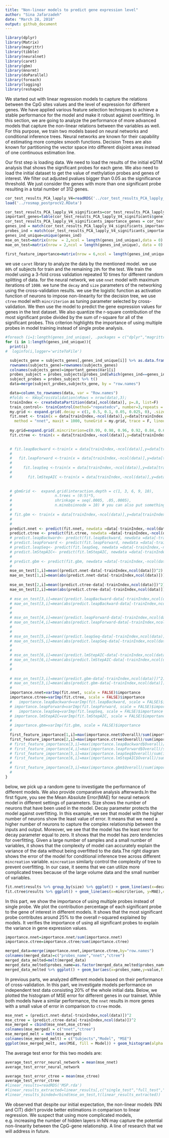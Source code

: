```yaml
---
title: "Non-linear models to predict gene expression level"
author: "Sina Jafarzadeh"
date: "March 28, 2018"
output: github_document
---
```

```r
library(dplyr)
library(Matrix)
library(magrittr)
library(tibble)
library(neuralnet)
library(caret)
library(gbm)
library(mnormt)
library(doParallel)
library(foreach)
library(logging)
library(reshape2)
```
We started out with linear regression models to capture the relations between the CpG sites values and the level of expression for different genes. We have applied various feature selection techniques to achieve a stable performance for the model and make it robust against overfitting. In this section, we are going to analyze the performance of more advanced models that capture the non-linear relations between the variables as well. For this purpose, we train two models based on neural networks and conditional inference trees. Neural networks are known for their capability of estimating more complex smooth functions. Decision Trees are also known for partitioning the vector space into different disjoint areas instead of one continuous estimation line.

Our first step is loading data. We need to load the results of the initial eQTM analysis that shows the significant probes for each gene. We also need to load the initial dataset to get the value of methylation probes and genes of interest. We filter out adjusted pvalues bigger than 0.05 as the significance threshold. We just consider the genes with more than one significant probe resulting in a total number of 312 genes.

```r
cor_test_results_PCA_lapply_V4=readRDS('../cor_test_results_PCA_lapply_V4.rds')
load('../rosmap_postprocV2.RData')
```

```r
cor_test_results_PCA_lapply_V4_significants=cor_test_results_PCA_lapply_V4 %>% filter(adjusted.pvalue<0.05)
important_genes=table(cor_test_results_PCA_lapply_V4_significants$gene) %>% as.data.frame() %>% filter(Freq>1)
cor_test_results_PCA_lapply_V4_significants_importance_genes = cor_test_results_PCA_lapply_V4_significants[which(match(cor_test_results_PCA_lapply_V4_significants$gene,important_genes$Var1,nomatch = 0)!=0),]
genes_ind = match(cor_test_results_PCA_lapply_V4_significants_importance_genes$gene,colnames(subjects_genes))
probes_ind = match(cor_test_results_PCA_lapply_V4_significants_importance_genes$probe,rownames(probes_subjects));
genes_ind_unique=unique(genes_ind)
mse_on_test=matrix(nrow  = 2,ncol = length(genes_ind_unique),data = 0)
mae_on_test=matrix(nrow = 2,ncol = length(genes_ind_unique), data = 0)
  
first_feature_importance=matrix(nrow = 6,ncol = length(genes_ind_unique), data = 0)
```
we use `caret` library to analyze the data by the mentioned model. we use `80%` of subjects for train and the remaining `20%` for the test. We train the model using a 3-fold cross validation repeated 10 times for different random splitting of data.
for the neural network, we use `nnet` model with maximum iterations of `1000`. we tune the `decay` and `size` parameters of the networking using the cross-validation results. we use the logistic function as activation function of neurons to impose non-linearity for the decision tree, we use `ctree` model with `mincriterion` as tuning parameter selected by cross-validation. We then use the model to predict the gene expression values for genes in the test dataset. We also quantize the r-square contribution of the most significant probe divided by the sum of r-square for all of the significant probes. This criterion highlights the importance of using multiple probes in model training instead of single probe analysis.
```r
#foreach (i=1:length(genes_ind_unique), .packages = c("dplyr","magrittr","tibble","neuralnet","caret","gbm","mnormt"))%dopar% {
for (i in 1:length(genes_ind_unique)){
  print(i)
#  loginfo(i,logger='writeToFile')

  subjects_gene = subjects_genes[,genes_ind_unique[i]] %>% as.data.frame()
  rownames(subjects_gene)=rownames(subjects_genes)
  colnames(subjects_gene)=important_genes$Var1[i]
  probes_subject = probes_subjects[probes_ind[which(genes_ind==genes_ind_unique[i])],] ;
  subject_probes = probes_subject %>% t()
  data=merge(subject_probes,subjects_gene, by = "row.names")

  data=column_to_rownames(data, var = "Row.names") 
  #folds <- kWayCrossValidation(nRows = nrow(data),3);
  trainIndex <- createDataPartition(data[,ncol(data)], p=.8, list=F)
  train_control<- trainControl(method="repeatedcv", number=3,repeats = 10, savePredictions = TRUE)
  my.grid <- expand.grid(.decay = c(1, 0.5, 0.1, 0.05, 0.025, 0), .size = c(1, 3, 5))
  fit.nnet <- train(x = data[trainIndex,-ncol(data)],y=data[trainIndex,ncol(data)], trControl = train_control,
    method = "nnet", maxit = 1000, tuneGrid = my.grid, trace = F, linout = 0)    
 
  my.grid=expand.grid(.mincriterion=c(0.99, 0.98, 0.96, 0.92, 0.84, 0.68, 0.36, 0))
  fit.ctree <- train(x = data[trainIndex,-ncol(data)],y=data[trainIndex,ncol(data)], trControl = train_control, method='ctree',tuneGrid=my.grid)

  
  # fit.leapBackward <-train(x = data[trainIndex,-ncol(data)],y=data[trainIndex,ncol(data)], trControl = train_control, method='leapBackward',tuneGrid = expand.grid(nvmax = seq(ncol(data)-1) ))
  # 
  #   fit.leapForward <-train(x = data[trainIndex,-ncol(data)],y=data[trainIndex,ncol(data)], trControl = train_control, method='leapForward',tuneGrid = expand.grid(nvmax = seq(ncol(data)-1) ))
  #   
  #     fit.leapSeq <-train(x = data[trainIndex,-ncol(data)],y=data[trainIndex,ncol(data)], trControl = train_control, method='leapSeq',tuneGrid = expand.grid(nvmax = seq(ncol(data)-1) ))
  #     
  #       fit.lmStepAIC <-train(x = data[trainIndex,-ncol(data)],y=data[trainIndex,ncol(data)], trControl = train_control, method='lmStepAIC')
        
  
  # gbmGrid <-  expand.grid(interaction.depth = c(1, 3, 6, 9, 10),
  #                   n.trees = (0:5)*5, 
  #                   shrinkage = seq(.0005, .05,.0005),
  #                   n.minobsinnode = 10) # you can also put something        like c(5, 10, 15, 20)
  # 
  # fit.gbm <- train(x = data[trainIndex,-ncol(data)],y=data[trainIndex,ncol(data)], trControl = train_control, method='gbm',tuneGrid=gbmGrid , verbose=FALSE)
  # 
  # 
  predict.nnet <- predict(fit.nnet, newdata =data[-trainIndex,-ncol(data)])
  predict.ctree <- predict(fit.ctree, newdata =data[-trainIndex,-ncol(data)])
  # predict.leapBackward<- predict(fit.leapBackward, newdata =data[-trainIndex,-ncol(data)])
  # predict.leapForward <- predict(fit.leapForward, newdata =data[-trainIndex,-ncol(data)])
  # predict.leapSeq<- predict(fit.leapSeq, newdata =data[-trainIndex,-ncol(data)])
  # predict.lmStepAIC<- predict(fit.lmStepAIC, newdata =data[-trainIndex,-ncol(data)])
  # 
  # predict.gbm <- predict(fit.gbm, newdata =data[-trainIndex,-ncol(data)])
  # 
  mse_on_test[1,i]=mean((predict.nnet-data[-trainIndex,ncol(data)])^2)
  mae_on_test[1,i]=mean(abs(predict.nnet-data[-trainIndex,ncol(data)]))
  
  mse_on_test[2,i]=mean((predict.ctree-data[-trainIndex,ncol(data)])^2)
  mae_on_test[2,i]=mean(abs(predict.ctree-data[-trainIndex,ncol(data)]))
  
  # mse_on_test[3,i]=mean((predict.leapBackward-data[-trainIndex,ncol(data)])^2)
  # mae_on_test[3,i]=mean(abs(predict.leapBackward-data[-trainIndex,ncol(data)]))
  # 
  # 
  # mse_on_test[4,i]=mean((predict.leapForward-data[-trainIndex,ncol(data)])^2)
  # mae_on_test[4,i]=mean(abs(predict.leapForward-data[-trainIndex,ncol(data)]))
  # 
  # 
  # mse_on_test[5,i]=mean((predict.leapSeq-data[-trainIndex,ncol(data)])^2)
  # mae_on_test[5,i]=mean(abs(predict.leapSeq-data[-trainIndex,ncol(data)]))
  # 
  # 
  # mse_on_test[6,i]=mean((predict.lmStepAIC-data[-trainIndex,ncol(data)])^2)
  # mae_on_test[6,i]=mean(abs(predict.lmStepAIC-data[-trainIndex,ncol(data)]))
  # 
  # 
  
  # mse_on_test[3,i]=mean((predict.gbm-data[-trainIndex,ncol(data)])^2)
  # mae_on_test[3,i]=mean(abs(predict.gbm-data[-trainIndex,ncol(data)]))
  # 
  importance.nnet=varImp(fit.nnet, scale = FALSE)$importance
  importance.ctree=varImp(fit.ctree, scale = FALSE)$importance
  #   importance.leapBackward=varImp(fit.leapBackward, scale = FALSE)$importance
  # importance.leapForward=varImp(fit.leapForward, scale = FALSE)$importance
  #   importance.leapSeq=varImp(fit.leapSeq, scale = FALSE)$importance
  # importance.lmStepAIC=varImp(fit.lmStepAIC, scale = FALSE)$importance
  # 
  # importance.gbm=varImp(fit.gbm, scale = FALSE)$importance
  # 
  first_feature_importance[1,i]=max(importance.nnet$Overall)/sum(importance.nnet$Overall)
  first_feature_importance[2,i]=max(importance.ctree$Overall)/sum(importance.ctree$Overall)
  # first_feature_importance[3,i]=max(importance.leapBackward$Overall)/sum(importance.leapBackward$Overall)
  # first_feature_importance[4,i]=max(importance.leapForward$Overall)/sum(importance.leapForward$Overall)
  # first_feature_importance[5,i]=max(importance.leapSeq$Overall)/sum(importance.leapSeq$Overall)
  # first_feature_importance[6,i]=max(importance.lmStepAIC$Overall)/sum(importance.lmStepAIC$Overall)
  # 
  # first_feature_importance[3,i]=max(importance.gbm$Overall)/sum(importance.gbm$Overall)
  # 
}
```
below, we pick up a random gene to investigate the performance of different models. We also provide comparative analysis afterwards.In the first figure, you see the Mean Absolute Error(MAE) for neural network model in different settings of parameters. Size shows the number of neurons that have been used in the model. Decay parameter protects the model against overfitting. In this example, we see that model with the higher number of neurons show the least value of error. It means that we need a higher number of neurons to capture the complex relationship between the inputs and output. Moreover, we see that the model has the least error for decay parameter equal to zero. It shows that the model has zero tendencies for overfitting. Given a large number of samples and a small number of variables, it shows that the complexity of model can accurately explain the variance of the data without being overfitted to the data.The right diagram shows the error of the model for conditional inference tree across different `mincreation` variable. `mincreation` similarly control the complexity of tree to prevent overfitting. In our case, it seems that we can utilize more complicated trees because of the large volume data and the small number of variables.

```r
fit.nnet$results %>% group_by(size) %>% ggplot() + geom_line(aes(x=decay, y=MAE,group=size, colour=size),size=1) + theme_minimal()
fit.ctree$results %>% ggplot() + geom_line(aes(x=mincriterion, y=MAE),color="blue",size=1) + theme_minimal()
```
In this part, we show the importance of using multiple probes instead of single probe. We plot the contribution percentage of each significant probe to the gene of interest in different models. It shows that the most significant probe contributes around 25% to the overall r-squared explained by models. It verifies the importance of using all significant probes to explain the variance in gene expression values.
```r
importance.nnet=importance.nnet/sum(importance.nnet)
importance.ctree=importance.ctree/sum(importance.ctree)

merged_data=merge(importance.nnet,importance.ctree,by="row.names")
colnames(merged_data)=c("probes_name","nnet","ctree")
merged_data_melted=melt(merged_data)
merged_data_melted$probes_name=as.factor(merged_data_melted$probes_name)
merged_data_melted %>% ggplot() + geom_bar(aes(x=probes_name,y=value,fill=variable), position = "dodge", stat="identity")
```
In previous parts, we analyzed different models based on their performance of cross-validation. In this part, we investigate models performance on independent test data consisting 20% of the whole initial data. Below, we plotted the histogram of MSE error for different genes in our trainset. While both models have a similar performance, the `nnet` results in more genes with a small value of error in comparison to `ctree` mode.
```r
mse_nnet = (predict.nnet-data[-trainIndex,ncol(data)])^2
mse_ctree = (predict.ctree-data[-trainIndex,ncol(data)])^2
mse_merged = cbind(mse_nnet,mse_ctree)
colnames(mse_merged) = c("nnet","ctree")
mse_merged_melt = melt(mse_merged)
colnames(mse_merged_melt) = c("Subjects","Model", "MSE")
ggplot(mse_merged_melt, aes(MSE, fill = Model)) + geom_histogram(alpha = 0.5, aes(y = ..density..), position = 'identity')
```
The average test error for this two models are:
```r
average_test_error_neural_network = mean(mse_nnet)
average_test_error_neural_network

average_test_error_ctree = mean(mse_ctree)
average_test_error_ctree
#linear_results=readRDS('MSP.rda')
#linear_results_extracted=linear_results[,c("single_test","full_test","forward_test","backward_test","lasso_test","higher_msp")]
#linear_results_binded=rbind(mse_on_test,t(linear_results_extracted))
```
We observed that despite our initial expectation, the non-linear models (NN and CIT) didn’t provide better estimations in comparison to linear regression. We suspect that using more complicated models, e.g. increasing the number of hidden layers in NN may capture the potential non-linearity between the CpG-gene relationship. A line of research that we will address in future.
